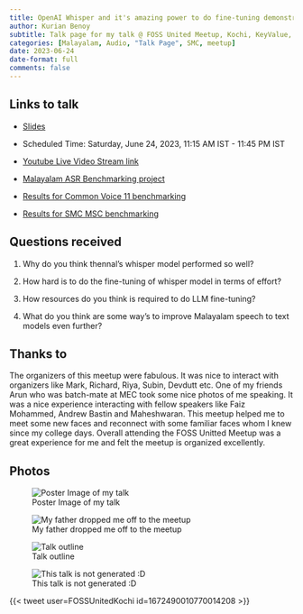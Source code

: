 ```yaml
---
title: OpenAI Whisper and it's amazing power to do fine-tuning demonstrated on my mother-tongue
author: Kurian Benoy
subtitle: Talk page for my talk @ FOSS United Meetup, Kochi, KeyValue, Smart Kochi.
categories: [Malayalam, Audio, "Talk Page", SMC, meetup]
date: 2023-06-24
date-format: full
comments: false
---
```


## Links to talk

- [Slides](../../../talks/foss-united/kochi.qmd)

- Scheduled Time: Saturday, June 24, 2023, 11:15 AM IST - 11:45 PM IST

- [Youtube Live Video Stream link](https://www.youtube.com/live/B0_HKAbe3kk?feature=share&t=5784)

- [Malayalam ASR Benchmarking project](https://github.com/kurianbenoy/malayalam_asr_benchmarking)

- [Results for Common Voice 11 benchmarking](https://huggingface.co/datasets/kurianbenoy/malayalam_common_voice_benchmarking)

- [Results for SMC MSC benchmarking](https://huggingface.co/datasets/kurianbenoy/malayalam_msc_benchmarking)

## Questions received

1. Why do you think thennal's whisper model performed so well?

2. How hard is to do the fine-tuning of whisper model in terms of effort?

3. How resources do you think is required to do LLM fine-tuning?

4. What do you think are some way's to improve Malayalam speech to text models even further?

## Thanks to

The organizers of this meetup were fabulous. It was nice to interact with organizers like Mark, Richard, Riya, Subin,
Devdutt etc. One of my friends Arun who was batch-mate at MEC took some nice photos of me speaking.
It was a nice experience interacting with fellow speakers like Faiz Mohammed, Andrew Bastin and Maheshwaran.
This meetup helped me to meet some new faces and reconnect with some familiar faces whom I knew since my college days.
Overall attending the FOSS Unitted Meetup was a great experience for me and felt the meetup is organized excellently.

## Photos

::: {layout-ncol=2}
![Poster Image of my talk](../../../talks/foss-united/Foss_united_poster.jpg)

![My father dropped me off to the meetup](./father.jpeg)

![Talk outline](./IMG_20230624_114019385.jpg)

![This talk is not generated :D](./IMG_20230624_114019385.jpg)
:::

{{< tweet user=FOSSUnitedKochi id=1672490010770014208 >}}
